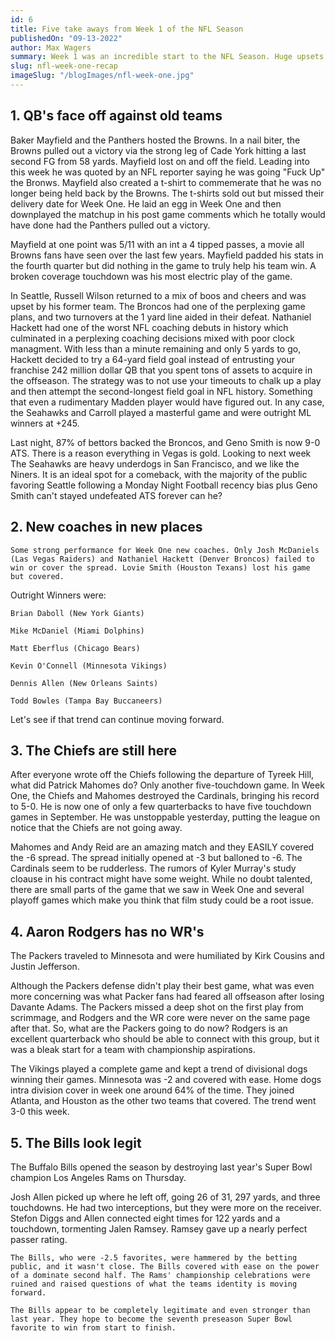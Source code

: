 ```yaml
---
id: 6
title: Five take aways from Week 1 of the NFL Season
publishedOn: "09-13-2022"
author: Max Wagers
summary: Week 1 was an incredible start to the NFL Season. Huge upsets, revenge games
slug: nfl-week-one-recap
imageSlug: "/blogImages/nfl-week-one.jpg"
---
```


<h2 style={{ backgroundColor: "black", color: "white", padding: "20px" }}>
  1. QB's face off against old teams
</h2>
<div style={{ fontFamily: "monospace", margin: "0 24px" }}>

Baker Mayfield and the Panthers hosted the Browns. In a nail biter, the Browns pulled out a victory via the strong leg of Cade York hitting a last second FG from 58 yards. Mayfield lost on and off the field. Leading into this week he was quoted by an NFL reporter saying he was going "Fuck Up" the Bronws. Mayfield also created a t-shirt to commemerate that he was no longer being held back by the Browns. The t-shirts sold out but missed their delivery date for Week One. He laid an egg in Week One and then downplayed the matchup in his post game comments which he totally would have done had the Panthers pulled out a victory.

Mayfield at one point was 5/11 with an int a 4 tipped passes, a movie all Browns fans have seen over the last few years. Mayfield padded his stats in the fourth quarter but did nothing in the game to truly help his team win. A broken coverage touchdown was his most electric play of the game.

In Seattle, Russell Wilson returned to a mix of boos and cheers and was upset by his former team. The Broncos had one of the perplexing game plans, and two turnovers at the 1 yard line aided in their defeat. Nathaniel Hackett had one of the worst NFL coaching debuts in history which culminated in a perplexing coaching decisions mixed with poor clock managment. With less than a minute remaining and only 5 yards to go, Hackett decided to try a 64-yard field goal instead of entrusting your franchise 242 million dollar QB that you spent tons of assets to acquire in the offseason. The strategy was to not use your timeouts to chalk up a play and then attempt the second-longest field goal in NFL history. Something that even a rudimentary Madden player would have figured out. In any case, the Seahawks and Carroll played a masterful game and were outright ML winners at +245.

Last night, 87% of bettors backed the Broncos, and Geno Smith is now 9-0 ATS. There is a reason everything in Vegas is gold. Looking to next week The Seahawks are heavy underdogs in San Francisco, and we like the Niners. It is an ideal spot for a comeback, with the majority of the public favoring Seattle following a Monday Night Football recency bias plus Geno Smith can't stayed undefeated ATS forever can he?

</div>

<h2 style={{ backgroundColor: "black", color: "white", padding: "20px" }}>
  2. New coaches in new places
</h2>
<div style={{ fontFamily: "monospace", margin: "0 24px" }}>

    Some strong performance for Week One new coaches. Only Josh McDaniels (Las Vegas Raiders) and Nathaniel Hackett (Denver Broncos) failed to win or cover the spread. Lovie Smith (Houston Texans) lost his game but covered.

Outright Winners were:

    Brian Daboll (New York Giants)

    Mike McDaniel (Miami Dolphins)

    Matt Eberflus (Chicago Bears)

    Kevin O'Connell (Minnesota Vikings)

    Dennis Allen (New Orleans Saints)

    Todd Bowles (Tampa Bay Buccaneers)

Let's see if that trend can continue moving forward.

</div>

<h2 style={{ backgroundColor: "black", color: "white", padding: "20px" }}>
  3. The Chiefs are still here
</h2>
<div style={{ fontFamily: "monospace", margin: "0 24px" }}>

After everyone wrote off the Chiefs following the departure of Tyreek Hill, what did Patrick Mahomes do? Only another five-touchdown game. In Week One, the Chiefs and Mahomes destroyed the Cardinals, bringing his record to 5-0. He is now one of only a few quarterbacks to have five touchdown games in September. He was unstoppable yesterday, putting the league on notice that the Chiefs are not going away.

Mahomes and Andy Reid are an amazing match and they EASILY covered the -6 spread. The spread initially opened at -3 but balloned to -6. The Cardinals seem to be rudderless. The rumors of Kyler Murray's study cloause in his contract might have some weight. While no doubt talented, there are small parts of the game that we saw in Week One and several playoff games which make you think that film study could be a root issue.

</div>

<h2 style={{ backgroundColor: "black", color: "white", padding: "20px" }}>
  4. Aaron Rodgers has no WR's
</h2>
<div style={{ fontFamily: "monospace", margin: "0 24px" }}>
The Packers traveled to Minnesota and were humiliated by Kirk Cousins and Justin Jefferson.

Although the Packers defense didn't play their best game, what was even more concerning was what Packer fans had feared all offseason after losing Davante Adams. The Packers missed a deep shot on the first play from scrimmage, and Rodgers and the WR core were never on the same page after that. So, what are the Packers going to do now? Rodgers is an excellent quarterback who should be able to connect with this group, but it was a bleak start for a team with championship aspirations.

The Vikings played a complete game and kept a trend of divisional dogs winning their games. Minnesota was -2 and covered with ease. Home dogs intra division cover in week one around 64% of the time. They joined Atlanta, and Houston as the other two teams that covered. The trend went 3-0 this week.

</div>

<h2 style={{ backgroundColor: "black", color: "white", padding: "20px" }}>
  5. The Bills look legit
</h2>
<div style={{ fontFamily: "monospace", margin: "0 24px" }}>
  The Buffalo Bills opened the season by destroying last year's Super Bowl champion Los Angeles Rams on Thursday.

Josh Allen picked up where he left off, going 26 of 31, 297 yards, and three touchdowns. He had two interceptions, but they were more on the receiver. Stefon Diggs and Allen connected eight times for 122 yards and a touchdown, tormenting Jalen Ramsey. Ramsey gave up a nearly perfect passer rating.

    The Bills, who were -2.5 favorites, were hammered by the betting public, and it wasn't close. The Bills covered with ease on the power of a dominate second half. The Rams' championship celebrations were ruined and raised questions of what the teams identity is moving forward.

    The Bills appear to be completely legitimate and even stronger than last year. They hope to become the seventh preseason Super Bowl favorite to win from start to finish.

</div>
